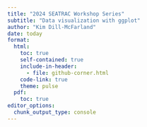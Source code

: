 ```yaml
---
title: "2024 SEATRAC Workshop Series"
subtitle: "Data visualization with ggplot"
author: "Kim Dill-McFarland"
date: today
format:
  html:
    toc: true
    self-contained: true
    include-in-header:
      - file: github-corner.html
    code-link: true
    theme: pulse
  pdf:
    toc: true
editor_options:
  chunk_output_type: console
---
```


